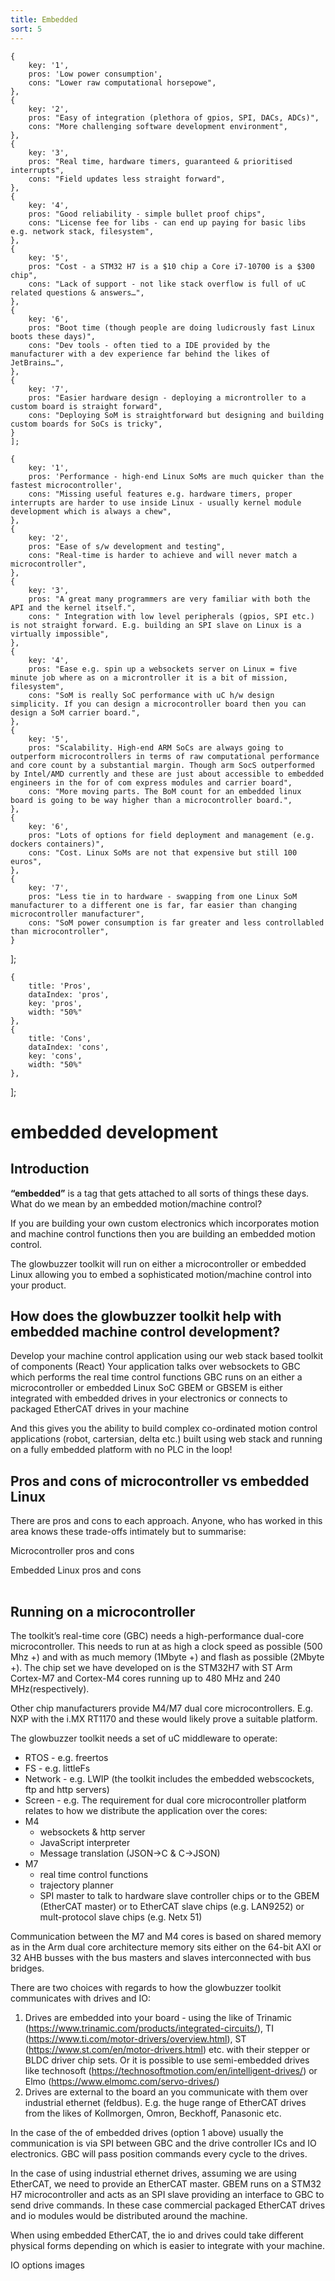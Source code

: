 ```yaml
---
title: Embedded
sort: 5
---
```




    {
        key: '1',
        pros: 'Low power consumption',
        cons: "Lower raw computational horsepowe",
    },
    {
        key: '2',
        pros: "Easy of integration (plethora of gpios, SPI, DACs, ADCs)",
        cons: "More challenging software development environment",
    },
    {
        key: '3',
        pros: "Real time, hardware timers, guaranteed & prioritised interrupts",
        cons: "Field updates less straight forward",
    },
    {
        key: '4',
        pros: "Good reliability - simple bullet proof chips",
        cons: "License fee for libs - can end up paying for basic libs e.g. network stack, filesystem",
    },
    {
        key: '5',
        pros: "Cost - a STM32 H7 is a $10 chip a Core i7-10700 is a $300 chip",
        cons: "Lack of support - not like stack overflow is full of uC related questions & answers…",
    },
    {
        key: '6',
        pros: "Boot time (though people are doing ludicrously fast Linux boots these days)",
        cons: "Dev tools - often tied to a IDE provided by the manufacturer with a dev experience far behind the likes of JetBrains…",
    },
    {
        key: '7',
        pros: "Easier hardware design - deploying a microntroller to a custom board is straight forward",
        cons: "Deploying SoM is straightforward but designing and building custom boards for SoCs is tricky",
    }
    ];

    {
        key: '1',
        pros: 'Performance - high-end Linux SoMs are much quicker than the fastest microcontroller',
        cons: "Missing useful features e.g. hardware timers, proper interrupts are harder to use inside Linux - usually kernel module development which is always a chew",
    },
    {
        key: '2',
        pros: "Ease of s/w development and testing",
        cons: "Real-time is harder to achieve and will never match a microcontroller",
    },
    {
        key: '3',
        pros: "A great many programmers are very familiar with both the API and the kernel itself.",
        cons: "	Integration with low level peripherals (gpios, SPI etc.) is not straight forward. E.g. building an SPI slave on Linux is a virtually impossible",
    },
    {
        key: '4',
        pros: "Ease e.g. spin up a websockets server on Linux = five minute job where as on a microntroller it is a bit of mission, filesystem",
        cons: "SoM is really SoC performance with uC h/w design simplicity. If you can design a microcontroller board then you can design a SoM carrier board.",
    },
    {
        key: '5',
        pros: "Scalability. High-end ARM SoCs are always going to outperform microcontrollers in terms of raw computational performance and core count by a substantial margin. Though arm SocS outperformed by Intel/AMD currently and these are just about accessible to embedded engineers in the for of com express modules and carrier board",
        cons: "More moving parts. The BoM count for an embedded linux board is going to be way higher than a microcontroller board.",
    },
    {
        key: '6',
        pros: "Lots of options for field deployment and management (e.g. dockers containers)",
        cons: "Cost. Linux SoMs are not that expensive but still 100 euros",
    },
    {
        key: '7',
        pros: "Less tie in to hardware - swapping from one Linux SoM manufacturer to a different one is far, far easier than changing microcontroller manufacturer",
        cons: "SoM power consumption is far greater and less controllabled than microcontroller",
    }
];




    {
        title: 'Pros',
        dataIndex: 'pros',
        key: 'pros',
        width: "50%"
    },
    {
        title: 'Cons',
        dataIndex: 'cons',
        key: 'cons',
        width: "50%"
    },
];

# embedded development

## Introduction
**“embedded”** is a tag that gets attached to all sorts of things these days. What do we mean by an embedded motion/machine control?

If you are building your own custom electronics which incorporates motion and machine control functions then you are building an embedded motion control.

The glowbuzzer toolkit will run on either a microcontroller or embedded Linux allowing you to embed a sophisticated motion/machine control into your product.

## How does the glowbuzzer toolkit help with embedded machine control development?

<Timeline>
    <Timeline.Item>Develop your machine control application using our web stack based toolkit of components (React)</Timeline.Item>
    <Timeline.Item>Your application talks over websockets to GBC which performs the real time control functions</Timeline.Item>
    <Timeline.Item>GBC runs on an either a microcontroller or embedded Linux SoC</Timeline.Item>
    <Timeline.Item>GBEM or GBSEM is either integrated with embedded drives in your electronics or connects to packaged EtherCAT drives in your machine</Timeline.Item>
</Timeline>

And this gives you the ability to build complex co-ordinated motion control applications (robot, cartersian, delta etc.) built using web stack and running on a fully embedded platform with no PLC in the loop!


## Pros and cons of microcontroller vs embedded Linux
There are pros and cons to each approach. Anyone, who has worked in this area knows these trade-offs intimately but to summarise:

<Divider orientation="left"> Microcontroller pros and cons</Divider>
<Table dataSource={dataSourceMicrocontroller} columns={columns} bordered={true}/>

<Divider orientation="left"> Embedded Linux pros and cons</Divider>

<Table dataSource={dataSourceEmbeddedLinux} columns={columns} bordered={true}/>



## Running on a microcontroller

The toolkit’s real-time core (GBC) needs a high-performance dual-core microcontroller. This needs to run at as high a clock speed as possible (500 Mhz +) and with as much memory (1Mbyte +) and flash as possible (2Mbyte +).
The chip set we have developed on is the STM32H7 with ST Arm Cortex-M7 and Cortex-M4 cores running up to 480 MHz and 240 MHz(respectively).

Other chip manufacturers provide M4/M7 dual core microcontrollers. E.g. NXP with the i.MX RT1170 and these would likely prove a suitable platform.

The glowbuzzer toolkit needs a set of uC middleware to operate:
* RTOS - e.g. freertos
* FS - e.g. littleFs
* Network - e.g. LWIP (the toolkit includes the embedded webscockets, ftp  and http servers)
* Screen - e.g.
The requirement for dual core microcontroller platform relates to how we distribute the application over the cores:
* M4
    * websockets & http server
    * JavaScript interpreter
    * Message translation (JSON->C & C->JSON)
* M7
    * real time control functions
    * trajectory planner
    * SPI master to talk to hardware slave controller chips or to the GBEM (EtherCAT master) or to EtherCAT slave chips (e.g. LAN9252) or mult-protocol slave chips (e.g. Netx 51)

Communication between the M7 and M4 cores is based on shared memory as in the Arm dual core architecture memory sits either on the 64-bit AXI or 32 AHB busses with the bus masters and slaves interconnected with bus bridges.

There are two choices with regards to how the glowbuzzer toolkit communicates with drives and IO:
1. Drives are embedded into your board - using the like of Trinamic (https://www.trinamic.com/products/integrated-circuits/), TI (https://www.ti.com/motor-drivers/overview.html), ST (https://www.st.com/en/motor-drivers.html) etc. with their stepper or BLDC driver chip sets. Or it is possible to use semi-embedded drives like  technosoft (https://technosoftmotion.com/en/intelligent-drives/) or Elmo (https://www.elmomc.com/servo-drives/)
1. Drives are external to the board an you communicate with them over industrial ethernet (feldbus). E.g. the huge range of EtherCAT drives from the likes of Kollmorgen, Omron, Beckhoff, Panasonic etc.

In the case of the of embedded drives (option 1 above) usually the communication is via SPI between GBC and the drive controller ICs and IO electronics. GBC will pass position commands every cycle to the drives.


In the case of using industrial ethernet drives, assuming we are using EtherCAT, we need to provide an EtherCAT master. GBEM runs on a STM32 H7 microcontroller and acts as an SPI slave providing an interface to GBC to send drive commands. In these case commercial packaged EtherCAT drives and io modules would be distributed around the machine.


When using embedded EtherCAT, the io and drives could take different physical forms depending on which is easier to integrate with your machine.


IO options images
